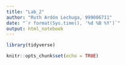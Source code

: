 ```yaml
---
title: "Lab_2"
author: "Ruth Ardón Lechuga, 999006711"
date: "`r format(Sys.time(), '%d %B %Y')`"
output: html_notebook
---
```


```r
library(tidyverse)
```

```r
knitr::opts_chunk$set(echo = TRUE)
```

